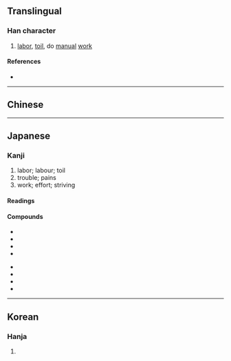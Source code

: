 {{also|劳}}
{{character info/new}}
==Translingual==
{{Han simplified forms|勞|労|劳}}

===Han character===
{{Han char|rn=19|rad=力|as=05|sn=7|four=|canj=FBKS|ids=⿳⺍冖力}}

# [[labor]], [[toil]], do [[manual]] [[work]]

====References====
* {{Han ref|kx=0147.071|dkj=02329|dj=0331.150|hdz=10369.011|uh=52B4|ud=21172}}

----

==Chinese==
{{zh-see|勞|v}}

----

==Japanese==
{{ja-kanji forms|労|勞}}

===Kanji===
{{ja-kanji|grade=4|rs=力05|kyu=勞}}

# labor; labour; toil
# trouble; pains
# work; effort; striving

====Readings====
{{ja-readings
|goon=ろう<らう
|kanon=ろう<らう
|kun=いたず-き, いたわ-る, つか-れる, ねぎら-う
}}

====Compounds====
{{top2}}
* {{ja-r|労役|ろうえき}}
* {{ja-r|労働|ろうどう}}
* {{ja-r|労力|ろうりょく}}
* {{ja-r|苦労|くろう}}
{{mid2}}
* {{ja-r|疲労|ひろう}}
* {{ja-r|労務費|ろうむひ}}
* {{ja-r|厚労省|^こうろう-しょう}}
* {{ja-r|厚生労働省|^こうせい-ろうどう-しょう}}
{{bottom}}

----

==Korean==

===Hanja===
{{ko-hanja|hangeul=로|rv=ro|mr=ro}}

# {{defn|lang=ko|sort=力05}}
